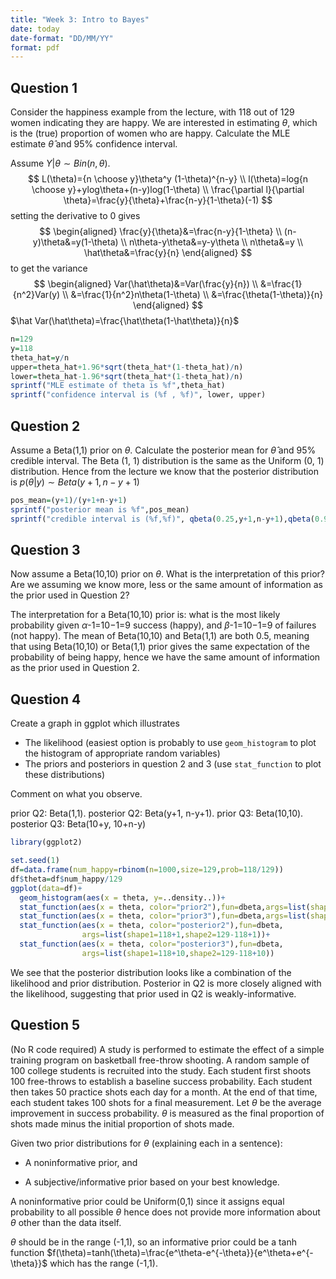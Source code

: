 ```yaml
---
title: "Week 3: Intro to Bayes"
date: today
date-format: "DD/MM/YY"
format: pdf
---
```


## Question 1

Consider the happiness example from the lecture, with 118 out of 129 women indicating they are happy. We are interested in estimating $\theta$, which is the (true) proportion of women who are happy. Calculate the MLE estimate $\hat{\theta}$ and 95% confidence interval. 

Assume $Y|\theta \sim Bin(n, \theta)$.
$$
L(\theta)={n \choose y}\theta^y (1-\theta)^{n-y} \\
l(\theta)=log{n \choose y}+ylog\theta+(n-y)log(1-\theta) \\
\frac{\partial l}{\partial \theta}=\frac{y}{\theta}+\frac{n-y}{1-\theta}(-1)
$$
setting the derivative to 0 gives
$$
\begin{aligned}
\frac{y}{\theta}&=\frac{n-y}{1-\theta} \\
(n-y)\theta&=y(1-\theta) \\
n\theta-y\theta&=y-y\theta \\
n\theta&=y \\
\hat\theta&=\frac{y}{n}
\end{aligned}
$$
to get the variance
$$
\begin{aligned}
Var(\hat\theta)&=Var(\frac{y}{n}) \\
&=\frac{1}{n^2}Var(y) \\
&=\frac{1}{n^2}n\theta(1-\theta) \\
&=\frac{\theta(1-\theta)}{n}
\end{aligned}
$$
$\hat Var(\hat\theta)=\frac{\hat\theta(1-\hat\theta)}{n}$
```r
n=129
y=118
theta_hat=y/n
upper=theta_hat+1.96*sqrt(theta_hat*(1-theta_hat)/n)
lower=theta_hat-1.96*sqrt(theta_hat*(1-theta_hat)/n)
sprintf("MLE estimate of theta is %f",theta_hat)
sprintf("confidence interval is (%f , %f)", lower, upper) 
```

## Question 2

Assume a Beta(1,1) prior on $\theta$. Calculate the posterior mean for $\hat{\theta}$ and 95% credible interval. 
The Beta (1, 1) distribution is the same as the Uniform (0, 1) distribution. Hence from the lecture we know that the posterior distribution is $p(\theta|y) \sim Beta(y+1, n-y+1)$
```r
pos_mean=(y+1)/(y+1+n-y+1)
sprintf("posterior mean is %f",pos_mean)
sprintf("credible interval is (%f,%f)", qbeta(0.25,y+1,n-y+1),qbeta(0.975,y+1,n-y+1))
```


## Question 3

Now assume a Beta(10,10) prior on $\theta$. What is the interpretation of this prior? Are we assuming we know more, less or the same amount of information as the prior used in Question 2?  

The interpretation for a Beta(10,10) prior is: what is the most likely probability given $\alpha$-1=10−1=9 success (happy), and $\beta$-1=10−1=9 of failures (not happy). The mean of Beta(10,10) and Beta(1,1) are both 0.5, meaning that using Beta(10,10) or Beta(1,1) prior gives the same expectation of the probability of being happy, hence we have the same amount of information as the prior used in Question 2.

## Question 4

Create a graph in ggplot which illustrates

- The likelihood (easiest option is probably to use `geom_histogram` to plot the histogram of appropriate random variables)
- The priors and posteriors in question 2 and 3 (use `stat_function` to plot these distributions)

Comment on what you observe.  

prior Q2: Beta(1,1). 
posterior Q2: Beta(y+1, n-y+1). 
prior Q3: Beta(10,10). 
posterior Q3: Beta(10+y, 10+n-y)
```r
library(ggplot2)

set.seed(1)
df=data.frame(num_happy=rbinom(n=1000,size=129,prob=118/129))
df$theta=df$num_happy/129
ggplot(data=df)+
  geom_histogram(aes(x = theta, y=..density..))+
  stat_function(aes(x = theta, color="prior2"),fun=dbeta,args=list(shape1=1,shape2=1))+
  stat_function(aes(x = theta, color="prior3"),fun=dbeta,args=list(shape1=10,shape2=10))+
  stat_function(aes(x = theta, color="posterior2"),fun=dbeta,
                args=list(shape1=118+1,shape2=129-118+1))+
  stat_function(aes(x = theta, color="posterior3"),fun=dbeta,
                args=list(shape1=118+10,shape2=129-118+10))

```
We see that the posterior distribution looks like a combination of the likelihood and prior distribution. Posterior in Q2 is more closely aligned with the likelihood, suggesting that prior used in Q2 is weakly-informative.

## Question 5

(No R code required) A study is performed to estimate the effect of a simple training program on basketball free-throw shooting. A random sample of 100 college students is recruited into the study. Each student first shoots 100 free-throws to establish a baseline success probability. Each student then takes 50 practice shots each day for a month. At the end of that time, each student takes 100 shots for a final measurement. Let $\theta$ be the average improvement in success probability. $\theta$ is measured as the final proportion of shots made minus the initial proportion of shots made. 

Given two prior distributions for $\theta$ (explaining each in a sentence):

- A noninformative prior, and

- A subjective/informative prior based on your best knowledge. 

A noninformative prior could be Uniform(0,1) since it assigns equal probability to all possible $\theta$ hence does not provide more information about $\theta$ other than the data itself.  

$\theta$ should be in the range (-1,1), so an informative prior could be a tanh function $f(\theta)=tanh(\theta)=\frac{e^\theta-e^{-\theta}}{e^\theta+e^{-\theta}}$ which has the range (-1,1).
